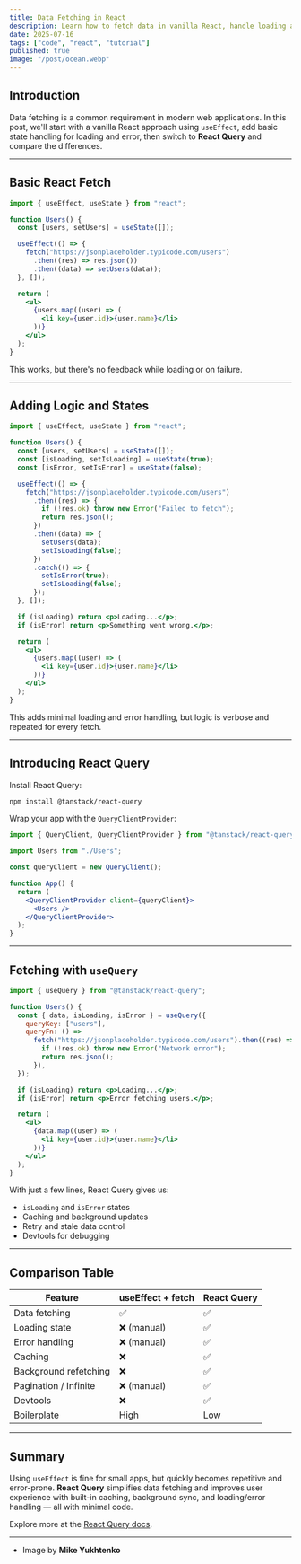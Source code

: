 ```yaml
---
title: Data Fetching in React
description: Learn how to fetch data in vanilla React, handle loading and error states, and upgrade your experience with React Query.
date: 2025-07-16
tags: ["code", "react", "tutorial"]
published: true
image: "/post/ocean.webp"
---
```


## Introduction

Data fetching is a common requirement in modern web applications. In this post, we'll start with a vanilla React approach using `useEffect`, add basic state handling for loading and error, then switch to **React Query** and compare the differences.

---

## Basic React Fetch

```jsx
import { useEffect, useState } from "react";

function Users() {
  const [users, setUsers] = useState([]);

  useEffect(() => {
    fetch("https://jsonplaceholder.typicode.com/users")
      .then((res) => res.json())
      .then((data) => setUsers(data));
  }, []);

  return (
    <ul>
      {users.map((user) => (
        <li key={user.id}>{user.name}</li>
      ))}
    </ul>
  );
}
```

This works, but there's no feedback while loading or on failure.

---

## Adding Logic and States

```jsx
import { useEffect, useState } from "react";

function Users() {
  const [users, setUsers] = useState([]);
  const [isLoading, setIsLoading] = useState(true);
  const [isError, setIsError] = useState(false);

  useEffect(() => {
    fetch("https://jsonplaceholder.typicode.com/users")
      .then((res) => {
        if (!res.ok) throw new Error("Failed to fetch");
        return res.json();
      })
      .then((data) => {
        setUsers(data);
        setIsLoading(false);
      })
      .catch(() => {
        setIsError(true);
        setIsLoading(false);
      });
  }, []);

  if (isLoading) return <p>Loading...</p>;
  if (isError) return <p>Something went wrong.</p>;

  return (
    <ul>
      {users.map((user) => (
        <li key={user.id}>{user.name}</li>
      ))}
    </ul>
  );
}
```

This adds minimal loading and error handling, but logic is verbose and repeated for every fetch.

---

## Introducing React Query

Install React Query:

```bash
npm install @tanstack/react-query
```

Wrap your app with the `QueryClientProvider`:

```jsx
import { QueryClient, QueryClientProvider } from "@tanstack/react-query";

import Users from "./Users";

const queryClient = new QueryClient();

function App() {
  return (
    <QueryClientProvider client={queryClient}>
      <Users />
    </QueryClientProvider>
  );
}
```

---

## Fetching with `useQuery`

```jsx
import { useQuery } from "@tanstack/react-query";

function Users() {
  const { data, isLoading, isError } = useQuery({
    queryKey: ["users"],
    queryFn: () =>
      fetch("https://jsonplaceholder.typicode.com/users").then((res) => {
        if (!res.ok) throw new Error("Network error");
        return res.json();
      }),
  });

  if (isLoading) return <p>Loading...</p>;
  if (isError) return <p>Error fetching users.</p>;

  return (
    <ul>
      {data.map((user) => (
        <li key={user.id}>{user.name}</li>
      ))}
    </ul>
  );
}
```

With just a few lines, React Query gives us:

- `isLoading` and `isError` states
- Caching and background updates
- Retry and stale data control
- Devtools for debugging

---

## Comparison Table

| Feature               | useEffect + fetch | React Query |
| --------------------- | ----------------- | ----------- |
| Data fetching         | ✅                | ✅          |
| Loading state         | ❌ (manual)       | ✅          |
| Error handling        | ❌ (manual)       | ✅          |
| Caching               | ❌                | ✅          |
| Background refetching | ❌                | ✅          |
| Pagination / Infinite | ❌ (manual)       | ✅          |
| Devtools              | ❌                | ✅          |
| Boilerplate           | High              | Low         |

---

## Summary

Using `useEffect` is fine for small apps, but quickly becomes repetitive and error-prone. **React Query** simplifies data fetching and improves user experience with built-in caching, background sync, and loading/error handling — all with minimal code.

Explore more at the [React Query docs](https://tanstack.com/query/latest).

---

- Image by **Mike Yukhtenko**
